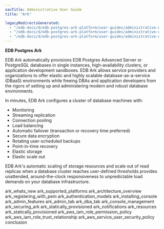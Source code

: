 ```yaml
---
navTitle: Administrative User Guide
title: "Ark"

legacyRedirectsGenerated:
  - "/edb-docs/d/edb-postgres-ark-platform/user-guides/administrative-users-guide/3.5/index.html"
  - "/edb-docs/d/edb-postgres-ark-platform/user-guides/administrative-users-guide/3.5/conclusion.html"
  - "/edb-docs/d/edb-postgres-ark-platform/user-guides/administrative-users-guide/3.5/genindex.html"
---
```


**EDB Postgres Ark**

EDB Ark automatically provisions EDB Postgres Advanced Server or PostgreSQL databases in single instances, high-availability clusters, or application development sandboxes. EDB Ark allows service providers and organizations to offer elastic and highly scalable database-as-a-service (DBaaS) environments while freeing DBAs and application developers from the rigors of setting up and administering modern and robust database environments.

In minutes, EDB Ark configures a cluster of database machines with:

-   Monitoring
-   Streaming replication
-   Connection pooling
-   Load balancing
-   Automatic failover (transaction or recovery time preferred)
-   Secure data encryption
-   Rotating user-scheduled backups
-   Point-in-time recovery
-   Elastic storage
-   Elastic scale out

EDB Ark's automatic scaling of storage resources and scale out of read replicas when a database cluster reaches user-defined thresholds provides unattended, around-the-clock responsiveness to unpredictable load demands on your database infrastructure.

<div class="toctree" data-maxdepth="3">

ark_whats_new ark_supported_platforms ark_architecture_overview ark_registering_with_pem ark_authentication_models ark_installing_console ark_admin_features ark_admin_tab ark_dba_tab ark_console_management ark_securing_ark ark_statically_provisioned ark_notifications ark_resources ark_statically_provisioned ark_aws_iam_role_permission_policy ark_aws_iam_role_trust_relationship ark_aws_service_user_security_policy conclusion

</div>
